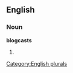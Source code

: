 
==English==

===Noun===
'''blogcasts'''

# {{plural of|[[blogcast]]}}

[[Category:English plurals]]